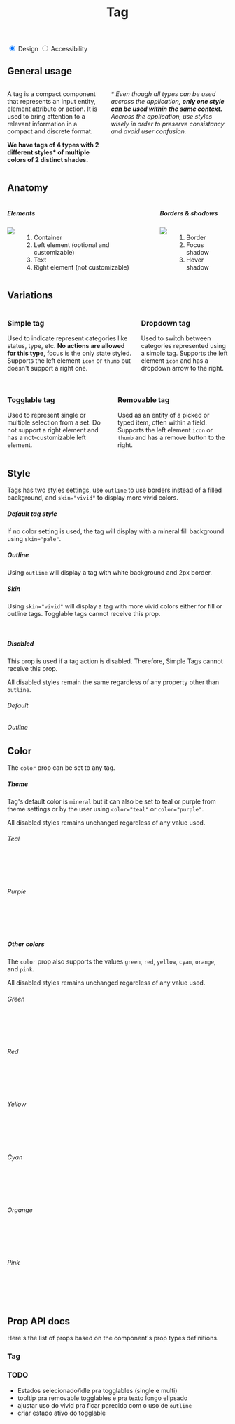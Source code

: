 

<Meta title="Components | Tag" component={Tag} />

<header class="docs-title docs-title--with-tab">
  <div>
    <h1 class="docs-title__text">Tag</h1>
  </div>
</header>

<nav class="docs-content">
  <div class="simple-tab-wrapper"></div>
  <input class="simple-tab" type="radio" name="colors-tab" id="tab1" checked/>
  <label for="tab1">Design</label>

  <input class="simple-tab" type="radio" name="colors-tab" id="tab2" />
  <label for="tab2">Accessibility</label>
</nav>

<div class="simple-tab__content content1">
  <h2>General usage</h2>
  <div class="columns">
    <div class="column">
      <p>A tag is a compact component that represents an input entity, element attribute or action. It is used to bring attention to a relevant information in a compact and discrete format.</p> 
      <p><strong>We have tags of 4 types with 2 different styles* of multiple colors of 2 distinct shades.</strong></p>
    </div>
    <div class="column">
      <p><em>* Even though all types can be used accross the application, <strong>only one style can be used within the same context.</strong> Accross the application, use styles wisely in order to preserve consistancy and avoid user confusion.</em></p>
    </div>
  </div>
  <h2>Anatomy</h2>
  <div class="columns">
    <div class="column">
      <h5>Elements</h5>
      <div class="columns">
        <div class="column is-half">
          <img src="docs/tag/anatomy.png"/>
        </div>
        <div class="column is-half">
          <ol>
            <li>Container</li>
            <li>Left element (optional and customizable)</li>
            <li>Text</li>
            <li>Right element (not customizable)</li>
          </ol>
        </div>
      </div>
    </div>
    <div class="column">
      <h5>Borders & shadows</h5>
      <div class="columns">
        <div class="column is-half">
          <img src="docs/tag/borders.png"/>
        </div>
        <div class="column is-half">
          <ol>
            <li>Border</li>
            <li>Focus shadow</li>
            <li>Hover shadow</li>
          </ol>
        </div>
      </div>
    </div>
  </div>
  <h2>Variations</h2>
  <div>
    <div class="columns">
      <div class="column">
        <h3>Simple tag</h3>
        <p>Used to indicate represent categories like status, type, etc. <strong>No actions are allowed for this type</strong>, focus is the only state styled. Supports the left element <code>icon</code> or <code>thumb</code> but doesn't support a right one.</p>
        <Tag text="Simple tag" />
        <Tag text="Simple tag" icon="calendar" />
        <Tag text="Simple tag" thumbSrc="https://avatars3.githubusercontent.com/u/1887591?s=400&u=ba45b6433752099210bf180b4448fb82e015c3a8&v=4" />
      </div>
      <div class="column">
        <h3>Dropdown tag</h3>
        <p>Used to switch between categories represented using a simple tag. Supports the left element <code>icon</code> and has a dropdown arrow to the right. <br /><br /></p>
        <Tag text="Dropdown" dropdown />
        <Tag text="Dropdown" dropdown icon="calendar" />
      </div>
    </div>
    <div class="columns">
      <div class="column">
        <h3>Togglable tag</h3>
        <p>Used to represent single or multiple selection from a set. Do not support a right element and has a not-customizable left element.</p>
        <Tag text="Togglable unselected" type="togglable" />
        <Tag text="Togglable selected" type="togglable" skin="vivid" color="mineral" icon="check"/>
      </div>
      <div class="column">
        <h3>Removable tag</h3>
        <p>Used as an entity of a picked or typed item, often within a field. Supports the left element <code>icon</code> or <code>thumb</code> and has a remove button to the right.</p>
        <Tag text="Removable" removable />
        <Tag text="Removable" removable icon="calendar" />
        <Tag text="Removable" removable thumbSrc="https://avatars3.githubusercontent.com/u/1887591?s=400&u=ba45b6433752099210bf180b4448fb82e015c3a8&v=4" />
      </div>
    </div>
  </div>
</div>

## Style
Tags has two styles settings, use `outline` to use borders instead of a filled background, and `skin="vivid"` to display more vivid colors.

##### Default tag style
If no color setting is used, the tag will display with a mineral fill background using `skin="pale"`.

<Preview>
  <Story name="Fill sample">
    <Fragment>
      <Tag text="Simple tag" />
      <Tag text="Simple tag" icon="calendar" />
      <Tag text="Simple tag" thumbSrc="https://avatars3.githubusercontent.com/u/1887591?s=400&u=ba45b6433752099210bf180b4448fb82e015c3a8&v=4" />
      <Tag text="Togglable" type="togglable" />
      <Tag text="Togg. selected" type="togglable" skin="vivid" color="mineral" icon="check" />
      <Tag text="Dropdown" dropdown />
      <Tag text="Removable" removable />
    </Fragment>
  </Story>
</Preview>

##### Outline
Using `outline` will display a tag with white background and 2px border.

<Preview>
  <Story name="Outline sample">
    <Fragment>
      <Tag outline text="Simple tag" />
      <Tag outline text="Simple tag" icon="calendar" />
      <Tag outline text="Simple tag" thumbSrc="https://avatars3.githubusercontent.com/u/1887591?s=400&u=ba45b6433752099210bf180b4448fb82e015c3a8&v=4" />
      <Tag outline text="Togglable" type="togglable" />
      <Tag outline text="Togg. selected" type="togglable" skin="vivid" color="mineral" icon="check" />
      <Tag outline text="Dropdown" dropdown />
      <Tag outline text="Removable" removable />
    </Fragment>
  </Story>
</Preview>

##### Skin
Using `skin="vivid"` will display a tag with more vivid colors either for fill or outline tags. Togglable tags cannot receive this prop.

<Preview>
  <Story name="Skin sample">
    <Fragment>
      <Tag skin="vivid" text="Simple tag" />
      <Tag skin="vivid" text="Simple tag" icon="calendar" />
      <Tag skin="vivid" text="Simple tag" thumbSrc="https://avatars3.githubusercontent.com/u/1887591?s=400&u=ba45b6433752099210bf180b4448fb82e015c3a8&v=4" />
      <Tag skin="vivid" text="Dropdown" dropdown />
      <Tag skin="vivid" text="Removable" removable />
      <br />
      <Tag outline skin="vivid" text="Simple tag" />
      <Tag outline skin="vivid" text="Simple tag" icon="calendar" />
      <Tag outline skin="vivid" text="Simple tag" thumbSrc="https://avatars3.githubusercontent.com/u/1887591?s=400&u=ba45b6433752099210bf180b4448fb82e015c3a8&v=4" />
      <Tag outline skin="vivid" text="Dropdown" dropdown />
      <Tag outline skin="vivid" text="Removable" removable />
    </Fragment>
  </Story>
</Preview>

##### Disabled
This prop is used if a tag action is disabled. Therefore, Simple Tags cannot receive this prop.

All disabled styles remain the same regardless of any property other than `outline`.

###### Default

<Preview>
  <Story name="Disabled sample">
    <Fragment>
      <Tag disabled text="Togglable" type="togglable" />
      <Tag disabled text="Togg. selected" type="togglable" skin="vivid" color="mineral" icon="check" />
      <Tag disabled text="Dropdown" dropdown />
      <Tag disabled text="Removable" removable />
    </Fragment>
  </Story>
</Preview>

###### Outline

<Preview>
  <Story name="Disabled outline sample">
    <Fragment>
      <Tag disabled outline text="Togglable" type="togglable" />
      <Tag disabled outline text="Togg. selected" type="togglable" skin="vivid" color="mineral" icon="check" />
      <Tag disabled outline text="Dropdown" dropdown />
      <Tag disabled outline text="Removable" removable />
    </Fragment>
  </Story>
</Preview>

## Color
The `color` prop can be set to any tag.

##### Theme
Tag's default color is `mineral` but it can also be set to teal or purple from theme settings or by the user using `color="teal"` or `color="purple"`.

All disabled styles remains unchanged regardless of any value used.

###### Teal

<Preview>
  <Story name="Teal Theme Sample">
    <Fragment>
      <Tag color="teal" text="Togglable unselected" type="togglable" />
      <Tag color="teal" text="Dropdown" dropdown />
      <Tag color="teal" text="Removable" removable />
      <Tag color="teal" text="Simple tag" />
      <Tag color="teal" text="Simple tag" icon="calendar" />
      <Tag color="teal" text="Simple tag" thumbSrc="https://avatars3.githubusercontent.com/u/1887591?s=400&u=ba45b6433752099210bf180b4448fb82e015c3a8&v=4" />
      <br />
      <Tag color="teal" skin="vivid" icon="check" text="Togglable selected" type="togglable" />
      <Tag color="teal" skin="vivid" text="Dropdown" dropdown />
      <Tag color="teal" skin="vivid" text="Removable" removable />
      <Tag color="teal" skin="vivid" text="Simple tag" />
      <Tag color="teal" skin="vivid" text="Simple tag" icon="calendar" />
      <Tag color="teal" skin="vivid" text="Simple tag" thumbSrc="https://avatars3.githubusercontent.com/u/1887591?s=400&u=ba45b6433752099210bf180b4448fb82e015c3a8&v=4" />
      <br />
      <Tag outline color="teal" text="Togglable unselected" type="togglable" />
      <Tag outline color="teal" text="Dropdown" dropdown />
      <Tag outline color="teal" text="Removable" removable />
      <Tag outline color="teal" text="Simple tag" />
      <Tag outline color="teal" text="Simple tag" icon="calendar" />
      <Tag outline color="teal" text="Simple tag" thumbSrc="https://avatars3.githubusercontent.com/u/1887591?s=400&u=ba45b6433752099210bf180b4448fb82e015c3a8&v=4" />
      <br /> 
      <Tag outline color="teal" skin="vivid" icon="check" text="Togglable selected" type="togglable" />
      <Tag outline color="teal" skin="vivid" text="Dropdown" dropdown />
      <Tag outline color="teal" skin="vivid" text="Removable" removable />
      <Tag outline color="teal" skin="vivid" text="Simple tag" />
      <Tag outline color="teal" skin="vivid" text="Simple tag" icon="calendar" />
      <Tag outline color="teal" skin="vivid" text="Simple tag" thumbSrc="https://avatars3.githubusercontent.com/u/1887591?s=400&u=ba45b6433752099210bf180b4448fb82e015c3a8&v=4" />
    </Fragment>
  </Story>
</Preview>

###### Purple

<Preview>
  <Story name="Purple Theme Sample">
    <Fragment>
      <Tag color="purple" text="Togglable unselected" type="togglable" />
      <Tag color="purple" text="Dropdown" dropdown />
      <Tag color="purple" text="Removable" removable />
      <Tag color="purple" text="Simple tag" />
      <Tag color="purple" text="Simple tag" icon="calendar" />
      <Tag color="purple" text="Simple tag" thumbSrc="https://avatars3.githubusercontent.com/u/1887591?s=400&u=ba45b6433752099210bf180b4448fb82e015c3a8&v=4" />
      <br />
      <Tag color="purple" skin="vivid" icon="check" text="Togglable selected" type="togglable" />
      <Tag color="purple" skin="vivid" text="Dropdown" dropdown />
      <Tag color="purple" skin="vivid" text="Removable" removable />
      <Tag color="purple" skin="vivid" text="Simple tag" />
      <Tag color="purple" skin="vivid" text="Simple tag" icon="calendar" />
      <Tag color="purple" skin="vivid" text="Simple tag" thumbSrc="https://avatars3.githubusercontent.com/u/1887591?s=400&u=ba45b6433752099210bf180b4448fb82e015c3a8&v=4" />
      <br />
      <Tag outline color="purple" text="Togglable unselected" type="togglable" />
      <Tag outline color="purple" text="Dropdown" dropdown />
      <Tag outline color="purple" text="Removable" removable />
      <Tag outline color="purple" text="Simple tag" />
      <Tag outline color="purple" text="Simple tag" icon="calendar" />
      <Tag outline color="purple" text="Simple tag" thumbSrc="https://avatars3.githubusercontent.com/u/1887591?s=400&u=ba45b6433752099210bf180b4448fb82e015c3a8&v=4" />
      <br /> 
      <Tag outline color="purple" skin="vivid" icon="check" text="Togglable selected" type="togglable" />
      <Tag outline color="purple" skin="vivid" text="Dropdown" dropdown />
      <Tag outline color="purple" skin="vivid" text="Removable" removable />
      <Tag outline color="purple" skin="vivid" text="Simple tag" />
      <Tag outline color="purple" skin="vivid" text="Simple tag" icon="calendar" />
      <Tag outline color="purple" skin="vivid" text="Simple tag" thumbSrc="https://avatars3.githubusercontent.com/u/1887591?s=400&u=ba45b6433752099210bf180b4448fb82e015c3a8&v=4" />
    </Fragment>
  </Story>
</Preview>

##### Other colors
The `color` prop also supports the values `green`, `red`, `yellow`, `cyan`, `orange`, and `pink`.

All disabled styles remains unchanged regardless of any value used.

###### Green

<Preview>
  <Story name="Green Theme Sample">
    <Fragment>
      <Tag color="green" text="Togglable unselected" type="togglable" />
      <Tag color="green" text="Dropdown" dropdown />
      <Tag color="green" text="Removable" removable />
      <Tag color="green" text="Simple tag" />
      <Tag color="green" text="Simple tag" icon="calendar" />
      <Tag color="green" text="Simple tag" thumbSrc="https://avatars3.githubusercontent.com/u/1887591?s=400&u=ba45b6433752099210bf180b4448fb82e015c3a8&v=4" />
      <br />
      <Tag color="green" skin="vivid" icon="check" text="Togglable selected" type="togglable" />
      <Tag color="green" skin="vivid" text="Dropdown" dropdown />
      <Tag color="green" skin="vivid" text="Removable" removable />
      <Tag color="green" skin="vivid" text="Simple tag" />
      <Tag color="green" skin="vivid" text="Simple tag" icon="calendar" />
      <Tag color="green" skin="vivid" text="Simple tag" thumbSrc="https://avatars3.githubusercontent.com/u/1887591?s=400&u=ba45b6433752099210bf180b4448fb82e015c3a8&v=4" />
      <br />
      <Tag outline color="green" text="Togglable unselected" type="togglable" />
      <Tag outline color="green" text="Dropdown" dropdown />
      <Tag outline color="green" text="Removable" removable />
      <Tag outline color="green" text="Simple tag" />
      <Tag outline color="green" text="Simple tag" icon="calendar" />
      <Tag outline color="green" text="Simple tag" thumbSrc="https://avatars3.githubusercontent.com/u/1887591?s=400&u=ba45b6433752099210bf180b4448fb82e015c3a8&v=4" />
      <br /> 
      <Tag outline color="green" skin="vivid" icon="check" text="Togglable selected" type="togglable" />
      <Tag outline color="green" skin="vivid" text="Dropdown" dropdown />
      <Tag outline color="green" skin="vivid" text="Removable" removable />
      <Tag outline color="green" skin="vivid" text="Simple tag" />
      <Tag outline color="green" skin="vivid" text="Simple tag" icon="calendar" />
      <Tag outline color="green" skin="vivid" text="Simple tag" thumbSrc="https://avatars3.githubusercontent.com/u/1887591?s=400&u=ba45b6433752099210bf180b4448fb82e015c3a8&v=4" />
    </Fragment>
  </Story>
</Preview>

###### Red

<Preview>
  <Story name="Red Theme Sample">
    <Fragment>
      <Tag color="red" text="Togglable unselected" type="togglable" />
      <Tag color="red" text="Dropdown" dropdown />
      <Tag color="red" text="Removable" removable />
      <Tag color="red" text="Simple tag" />
      <Tag color="red" text="Simple tag" icon="calendar" />
      <Tag color="red" text="Simple tag" thumbSrc="https://avatars3.githubusercontent.com/u/1887591?s=400&u=ba45b6433752099210bf180b4448fb82e015c3a8&v=4" />
      <br />
      <Tag color="red" skin="vivid" icon="check" text="Togglable selected" type="togglable" />
      <Tag color="red" skin="vivid" text="Dropdown" dropdown />
      <Tag color="red" skin="vivid" text="Removable" removable />
      <Tag color="red" skin="vivid" text="Simple tag" />
      <Tag color="red" skin="vivid" text="Simple tag" icon="calendar" />
      <Tag color="red" skin="vivid" text="Simple tag" thumbSrc="https://avatars3.githubusercontent.com/u/1887591?s=400&u=ba45b6433752099210bf180b4448fb82e015c3a8&v=4" />
      <br />
      <Tag outline color="red" text="Togglable unselected" type="togglable" />
      <Tag outline color="red" text="Dropdown" dropdown />
      <Tag outline color="red" text="Removable" removable />
      <Tag outline color="red" text="Simple tag" />
      <Tag outline color="red" text="Simple tag" icon="calendar" />
      <Tag outline color="red" text="Simple tag" thumbSrc="https://avatars3.githubusercontent.com/u/1887591?s=400&u=ba45b6433752099210bf180b4448fb82e015c3a8&v=4" />
      <br /> 
      <Tag outline color="red" skin="vivid" icon="check" text="Togglable selected" type="togglable" />
      <Tag outline color="red" skin="vivid" text="Dropdown" dropdown />
      <Tag outline color="red" skin="vivid" text="Removable" removable />
      <Tag outline color="red" skin="vivid" text="Simple tag" />
      <Tag outline color="red" skin="vivid" text="Simple tag" icon="calendar" />
      <Tag outline color="red" skin="vivid" text="Simple tag" thumbSrc="https://avatars3.githubusercontent.com/u/1887591?s=400&u=ba45b6433752099210bf180b4448fb82e015c3a8&v=4" />
    </Fragment>
  </Story>
</Preview>

###### Yellow

<Preview>
  <Story name="Yellow Theme Sample">
    <Fragment>
      <Tag color="yellow" text="Togglable unselected" type="togglable" />
      <Tag color="yellow" text="Dropdown" dropdown />
      <Tag color="yellow" text="Removable" removable />
      <Tag color="yellow" text="Simple tag" />
      <Tag color="yellow" text="Simple tag" icon="calendar" />
      <Tag color="yellow" text="Simple tag" thumbSrc="https://avatars3.githubusercontent.com/u/1887591?s=400&u=ba45b6433752099210bf180b4448fb82e015c3a8&v=4" />
      <br />
      <Tag color="yellow" skin="vivid" icon="check" text="Togglable selected" type="togglable" />
      <Tag color="yellow" skin="vivid" text="Dropdown" dropdown />
      <Tag color="yellow" skin="vivid" text="Removable" removable />
      <Tag color="yellow" skin="vivid" text="Simple tag" />
      <Tag color="yellow" skin="vivid" text="Simple tag" icon="calendar" />
      <Tag color="yellow" skin="vivid" text="Simple tag" thumbSrc="https://avatars3.githubusercontent.com/u/1887591?s=400&u=ba45b6433752099210bf180b4448fb82e015c3a8&v=4" />
      <br />
      <Tag outline color="yellow" text="Togglable unselected" type="togglable" />
      <Tag outline color="yellow" text="Dropdown" dropdown />
      <Tag outline color="yellow" text="Removable" removable />
      <Tag outline color="yellow" text="Simple tag" />
      <Tag outline color="yellow" text="Simple tag" icon="calendar" />
      <Tag outline color="yellow" text="Simple tag" thumbSrc="https://avatars3.githubusercontent.com/u/1887591?s=400&u=ba45b6433752099210bf180b4448fb82e015c3a8&v=4" />
      <br /> 
      <Tag outline color="yellow" skin="vivid" icon="check" text="Togglable selected" type="togglable" />
      <Tag outline color="yellow" skin="vivid" text="Dropdown" dropdown />
      <Tag outline color="yellow" skin="vivid" text="Removable" removable />
      <Tag outline color="yellow" skin="vivid" text="Simple tag" />
      <Tag outline color="yellow" skin="vivid" text="Simple tag" icon="calendar" />
      <Tag outline color="yellow" skin="vivid" text="Simple tag" thumbSrc="https://avatars3.githubusercontent.com/u/1887591?s=400&u=ba45b6433752099210bf180b4448fb82e015c3a8&v=4" />
    </Fragment>
  </Story>
</Preview>

###### Cyan

<Preview>
  <Story name="Cyan Theme Sample">
    <Fragment>
      <Tag color="cyan" text="Togglable unselected" type="togglable" />
      <Tag color="cyan" text="Dropdown" dropdown />
      <Tag color="cyan" text="Removable" removable />
      <Tag color="cyan" text="Simple tag" />
      <Tag color="cyan" text="Simple tag" icon="calendar" />
      <Tag color="cyan" text="Simple tag" thumbSrc="https://avatars3.githubusercontent.com/u/1887591?s=400&u=ba45b6433752099210bf180b4448fb82e015c3a8&v=4" />
      <br />
      <Tag color="cyan" skin="vivid" icon="check" text="Togglable selected" type="togglable" />
      <Tag color="cyan" skin="vivid" text="Dropdown" dropdown />
      <Tag color="cyan" skin="vivid" text="Removable" removable />
      <Tag color="cyan" skin="vivid" text="Simple tag" />
      <Tag color="cyan" skin="vivid" text="Simple tag" icon="calendar" />
      <Tag color="cyan" skin="vivid" text="Simple tag" thumbSrc="https://avatars3.githubusercontent.com/u/1887591?s=400&u=ba45b6433752099210bf180b4448fb82e015c3a8&v=4" />
      <br />
      <Tag outline color="cyan" text="Togglable unselected" type="togglable" />
      <Tag outline color="cyan" text="Dropdown" dropdown />
      <Tag outline color="cyan" text="Removable" removable />
      <Tag outline color="cyan" text="Simple tag" />
      <Tag outline color="cyan" text="Simple tag" icon="calendar" />
      <Tag outline color="cyan" text="Simple tag" thumbSrc="https://avatars3.githubusercontent.com/u/1887591?s=400&u=ba45b6433752099210bf180b4448fb82e015c3a8&v=4" />
      <br /> 
      <Tag outline color="cyan" skin="vivid" icon="check" text="Togglable selected" type="togglable" />
      <Tag outline color="cyan" skin="vivid" text="Dropdown" dropdown />
      <Tag outline color="cyan" skin="vivid" text="Removable" removable />
      <Tag outline color="cyan" skin="vivid" text="Simple tag" />
      <Tag outline color="cyan" skin="vivid" text="Simple tag" icon="calendar" />
      <Tag outline color="cyan" skin="vivid" text="Simple tag" thumbSrc="https://avatars3.githubusercontent.com/u/1887591?s=400&u=ba45b6433752099210bf180b4448fb82e015c3a8&v=4" />
    </Fragment>
  </Story>
</Preview>

###### Organge

<Preview>
  <Story name="Organge Theme Sample">
    <Fragment>
      <Tag color="orange" text="Togglable unselected" type="togglable" />
      <Tag color="orange" text="Dropdown" dropdown />
      <Tag color="orange" text="Removable" removable />
      <Tag color="orange" text="Simple tag" />
      <Tag color="orange" text="Simple tag" icon="calendar" />
      <Tag color="orange" text="Simple tag" thumbSrc="https://avatars3.githubusercontent.com/u/1887591?s=400&u=ba45b6433752099210bf180b4448fb82e015c3a8&v=4" />
      <br />
      <Tag color="orange" skin="vivid" icon="check" text="Togglable selected" type="togglable" />
      <Tag color="orange" skin="vivid" text="Dropdown" dropdown />
      <Tag color="orange" skin="vivid" text="Removable" removable />
      <Tag color="orange" skin="vivid" text="Simple tag" />
      <Tag color="orange" skin="vivid" text="Simple tag" icon="calendar" />
      <Tag color="orange" skin="vivid" text="Simple tag" thumbSrc="https://avatars3.githubusercontent.com/u/1887591?s=400&u=ba45b6433752099210bf180b4448fb82e015c3a8&v=4" />
      <br />
      <Tag outline color="orange" text="Togglable unselected" type="togglable" />
      <Tag outline color="orange" text="Dropdown" dropdown />
      <Tag outline color="orange" text="Removable" removable />
      <Tag outline color="orange" text="Simple tag" />
      <Tag outline color="orange" text="Simple tag" icon="calendar" />
      <Tag outline color="orange" text="Simple tag" thumbSrc="https://avatars3.githubusercontent.com/u/1887591?s=400&u=ba45b6433752099210bf180b4448fb82e015c3a8&v=4" />
      <br /> 
      <Tag outline color="orange" skin="vivid" icon="check" text="Togglable selected" type="togglable" />
      <Tag outline color="orange" skin="vivid" text="Dropdown" dropdown />
      <Tag outline color="orange" skin="vivid" text="Removable" removable />
      <Tag outline color="orange" skin="vivid" text="Simple tag" />
      <Tag outline color="orange" skin="vivid" text="Simple tag" icon="calendar" />
      <Tag outline color="orange" skin="vivid" text="Simple tag" thumbSrc="https://avatars3.githubusercontent.com/u/1887591?s=400&u=ba45b6433752099210bf180b4448fb82e015c3a8&v=4" />
    </Fragment>
  </Story>
</Preview>

###### Pink

<Preview>
  <Story name="Pink Theme Sample">
    <Fragment>
      <Tag color="pink" text="Togglable unselected" type="togglable" />
      <Tag color="pink" text="Dropdown" dropdown />
      <Tag color="pink" text="Removable" removable />
      <Tag color="pink" text="Simple tag" />
      <Tag color="pink" text="Simple tag" icon="calendar" />
      <Tag color="pink" text="Simple tag" thumbSrc="https://avatars3.githubusercontent.com/u/1887591?s=400&u=ba45b6433752099210bf180b4448fb82e015c3a8&v=4" />
      <br />
      <Tag color="pink" skin="vivid" icon="check" text="Togglable selected" type="togglable" />
      <Tag color="pink" skin="vivid" text="Dropdown" dropdown />
      <Tag color="pink" skin="vivid" text="Removable" removable />
      <Tag color="pink" skin="vivid" text="Simple tag" />
      <Tag color="pink" skin="vivid" text="Simple tag" icon="calendar" />
      <Tag color="pink" skin="vivid" text="Simple tag" thumbSrc="https://avatars3.githubusercontent.com/u/1887591?s=400&u=ba45b6433752099210bf180b4448fb82e015c3a8&v=4" />
      <br />
      <Tag outline color="pink" text="Togglable unselected" type="togglable" />
      <Tag outline color="pink" text="Dropdown" dropdown />
      <Tag outline color="pink" text="Removable" removable />
      <Tag outline color="pink" text="Simple tag" />
      <Tag outline color="pink" text="Simple tag" icon="calendar" />
      <Tag outline color="pink" text="Simple tag" thumbSrc="https://avatars3.githubusercontent.com/u/1887591?s=400&u=ba45b6433752099210bf180b4448fb82e015c3a8&v=4" />
      <br /> 
      <Tag outline color="pink" skin="vivid" icon="check" text="Togglable selected" type="togglable" />
      <Tag outline color="pink" skin="vivid" text="Dropdown" dropdown />
      <Tag outline color="pink" skin="vivid" text="Removable" removable />
      <Tag outline color="pink" skin="vivid" text="Simple tag" />
      <Tag outline color="pink" skin="vivid" text="Simple tag" icon="calendar" />
      <Tag outline color="pink" skin="vivid" text="Simple tag" thumbSrc="https://avatars3.githubusercontent.com/u/1887591?s=400&u=ba45b6433752099210bf180b4448fb82e015c3a8&v=4" />
    </Fragment>
  </Story>
</Preview>

## Prop API docs

Here's the list of props based on the component's prop types definitions.
### Tag
<Props of={Tag} />


### TODO

- Estados selecionado/idle pra togglables (single e multi)
- tooltip pra removable togglables e pra texto longo elipsado
- ajustar uso do vivid pra ficar parecido com o uso de `outline`
- criar estado ativo do togglable